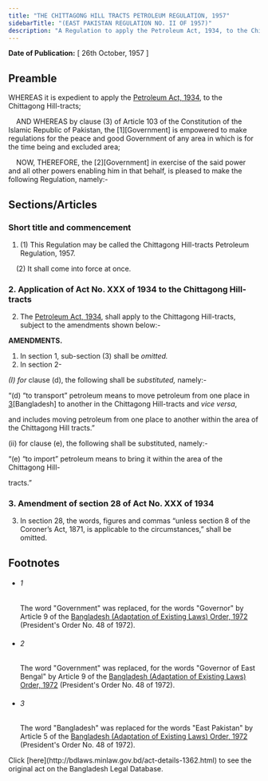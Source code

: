 ```yaml
---
title: "THE CHITTAGONG HILL TRACTS PETROLEUM REGULATION, 1957"
sidebarTitle: "(EAST PAKISTAN REGULATION NO. II OF 1957)"
description: "A Regulation to apply the Petroleum Act, 1934, to the Chittagong Hill-tracts."
---
```


**Date of Publication:** [ 26th October, 1957 ]

## Preamble

WHEREAS it is expedient to apply the [Petroleum Act, 1934](/laws/act-166 "Petroleum Act, 1934"), to the Chittagong Hill-tracts;

    AND WHEREAS by clause (3) of Article 103 of the Constitution of the Islamic Republic of Pakistan, the [1][Government] is empowered to make regulations for the peace and good Government of any area in which is for the time being and excluded area;

    NOW, THEREFORE, the [2][Government] in exercise of the said power and all other powers enabling him in that behalf, is pleased to make the following Regulation, namely:-

## Sections/Articles

### Short title and commencement

1. (1) This Regulation may be called the Chittagong Hill-tracts Petroleum Regulation, 1957.

    (2) It shall come into force at once.

### 2. Application of Act No. XXX of 1934 to the Chittagong Hill- tracts

2. The [Petroleum Act, 1934](/laws/act-166 "Petroleum Act, 1934"), shall apply to the Chittagong Hill-tracts, subject to the amendments shown below:-

**AMENDMENTS.**

1. In section 1, sub-section (3) shall be _omitted._
2. In section 2-

*(*I*) for* clause (d), the following shall be *substituted,* namely:-

“(d) “to transport” petroleum means to move petroleum from one place in [3](1)[Bangladesh] to another in the Chittagong Hill-tracts and _vice versa_,

and includes moving petroleum from one place to another within the area of the Chittagong Hill tracts.”

(ii) for clause (e), the following shall be substituted, namely:-

“(e) “to import” petroleum means to bring it within the area of the Chittagong Hill-

tracts.”

### 3. Amendment of section 28 of Act No. XXX of 1934

3. In section 28, the words, figures and commas “unless section 8 of the Coroner’s Act, 1871, is applicable to the circumstances,” shall be omitted.

## Footnotes

- ###### 1

  The word "Government" was replaced, for the words "Governor" by Article 9 of the [Bangladesh (Adaptation of Existing Laws) Order, 1972](/laws/act-388 "Bangladesh (Adaptation of Existing Laws) Order, 1972 ") (President's Order No. 48 of 1972).

- ###### 2

  The word "Government" was replaced, for the words "Governor of East Bengal" by Article 9 of the [Bangladesh (Adaptation of Existing Laws) Order, 1972](/laws/act-388 "Bangladesh (Adaptation of Existing Laws) Order, 1972 ") (President's Order No. 48 of 1972).

- ###### 3

  The word "Bangladesh" was replaced for the words "East Pakistan" by Article 5 of the [Bangladesh (Adaptation of Existing Laws) Order, 1972](/laws/act-388 "Bangladesh (Adaptation of Existing Laws) Order, 1972 ") (President's Order No. 48 of 1972).

<Note>
  Click [here](http://bdlaws.minlaw.gov.bd/act-details-1362.html) to see the original act on the Bangladesh Legal Database.
</Note>
